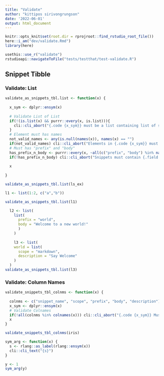 ```yaml
---
title: "Validate"
author: "kittipos sirivongrungson"
date: '2022-06-01'
output: html_document
---
```


```r
knitr::opts_knit$set(root.dir = rprojroot::find_rstudio_root_file())
here::i_am("dev/validate.Rmd")
library(here)

```

```r
usethis::use_r("validate")
rstudioapi::navigateToFile("tests/testthat/test-validate.R")
```


## Snippet Tibble

### Validate: List

```r
validate_as_snippets_tbl.list <- function(x) {
  
  x_sym <- dplyr::ensym(x)
  
  # Validate List of List
  if(!(is.list(x) && purrr::every(x, is.list))){
    cli::cli_abort("{.code {x_sym}} must be a list containing list of snippets")
  } 
  # Element must has names
  not_valid_names <- any(is.null(names(x)), names(x) == "")
  if(not_valid_names) cli::cli_abort("Elements in {.code {x_sym}} must have names for {.field snippet_name}.")
  # Must has "prefix" and "body"
  has_prefix_n_body <- purrr::every(x, ~all(c("prefix", "body") %in% names(.x)))
  if(!has_prefix_n_body) cli::cli_abort("Snippets must contain {.field prefix} and {.field body} fields.")
  
  x
  
}

validate_as_snippets_tbl.list(ls_ex)
```

```r
l1 <- list(1:2, c("a","b"))

validate_as_snippets_tbl.list(l1)

  l2 <- list(
    list(
      prefix = "world",
      body = "Welcome to a new world!"
      )
    )
  
    l3 <- list(
    world = list(
      scope = "markdown",
      description = "Say Welcome"
    )
  )
validate_as_snippets_tbl.list(l3)
```


### Validate: Column Names


```r
validate_snippets_tbl_colnms <- function(x) {
  
  colnms <- c("snippet_name", "scope", "prefix", "body", "description")
  x_sym <- dplyr::ensym(x)
  # Validate Colnames
  if(!all(colnms %in% colnames(x))) cli::cli_abort("{.code {x_sym}} Must have column names: {colnms}")
  x
}

validate_snippets_tbl_colnms(iris)
```


```r
sym_arg <- function(x) {
  s <- rlang::as_label(rlang::ensym(x))
  cli::cli_text("{s}")
}

y <- 1
sym_arg(y)
```

